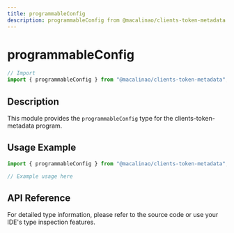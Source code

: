 ```yaml
---
title: programmableConfig
description: programmableConfig from @macalinao/clients-token-metadata
---
```


# programmableConfig

```typescript
// Import
import { programmableConfig } from "@macalinao/clients-token-metadata";
```

## Description

This module provides the `programmableConfig` type for the clients-token-metadata program.

## Usage Example

```typescript
import { programmableConfig } from "@macalinao/clients-token-metadata";

// Example usage here
```

## API Reference

For detailed type information, please refer to the source code or use your IDE's type inspection features.

